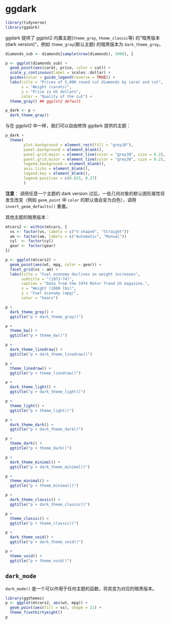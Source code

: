 

# ggdark  

```r
library(tidyverse)
library(ggdark)
```


ggdark 提供了 ggplot2 内置主题(`theme_gray`, `theme_classic`等) 的”暗黑版本(dark version)“，例如 `theme_gray`(默认主题) 的暗黑版本为 `dark_theme_gray`。  

```r
diamonds_sub <- diamonds[sample(nrow(diamonds), 5000), ]

p <- ggplot(diamonds_sub) + 
  geom_point(aes(carat, price, color = cut)) + 
  scale_y_continuous(label = scales::dollar) +
  guides(color = guide_legend(reverse = TRUE)) +
  labs(title = "Prices of 5,000 round cut diamonds by carat and cut",
       x = "Weight (carats)",
       y = "Price in US dollars",
       color = "Quality of the cut") + 
  theme_gray() ## ggplot2 default

p_dark <- p + 
  dark_theme_gray()  
```



与在 ggplot2 中一样，我们可以自由修饰 ggdark 提供的主题：  

```r
p_dark + 
  theme(
        plot.background = element_rect(fill = "grey10"),
        panel.background = element_blank(),
        panel.grid.major = element_line(color = "grey30", size = 0.2),
        panel.grid.minor = element_line(color = "grey30", size = 0.2),
        legend.background = element_blank(),
        axis.ticks = element_blank(),
        legend.key = element_blank(),
        legend.position = c(0.815, 0.27)
        )
```


**注意**： 调用任意一个主题的 dark version 过后，一些几何对象的默认图形属性将发生改变（例如 `geom_point` 中 `color` 的默认值会变为白色），调用 `invert_geom_defaults()` 重置。  



其他主题的暗黑版本：  

```r
mtcars2 <- within(mtcars, {
  vs <- factor(vs, labels = c("V-shaped", "Straight"))
  am <- factor(am, labels = c("Automatic", "Manual"))
  cyl  <- factor(cyl)
  gear <- factor(gear)
})

p <- ggplot(mtcars2) +
  geom_point(aes(wt, mpg, color = gear)) +
  facet_grid(vs ~ am) +
  labs(title = "Fuel economy declines as weight increases",
       subtitle = "(1973-74)",
       caption = "Data from the 1974 Motor Trend US magazine.",
       x = "Weight (1000 lbs)",
       y = "Fuel economy (mpg)",
       color = "Gears")  

```


```r
p + 
  dark_theme_grey() + 
  ggtitle("p + dark_theme_gray()")

p + 
  theme_bw() + 
  ggtitle("p + theme_bw()")
```

```r
p + 
  dark_theme_linedraw() + 
  ggtitle("p + dark_theme_linedraw()")

p + 
  theme_linedraw() + 
  ggtitle("p + theme_liendraw()")
```


```r
p + 
  dark_theme_light() + 
  ggtitle("p + dark_theme_light()")

p + 
  theme_light() + 
  ggtitle("p + theme_light()")
```




```r
p + 
  dark_theme_dark() + 
  ggtitle("p + dark_theme_dark()")

p + 
  theme_dark() + 
  ggtitle("p + theme_dark()")
```

```r
p + 
  dark_theme_minimal() + 
  ggtitle("p + dark_theme_minimal()")

p + 
  theme_minimal() + 
  ggtitle("p + theme_minimal()")
```

```r
p + 
  dark_theme_classic() + 
  ggtitle("p + dark_theme_classic()")

p + 
  theme_classic() + 
  ggtitle("p + theme_classic()")
```

```r
p + 
  dark_theme_void() + 
  ggtitle("p + dark_theme_void()")

p + 
  theme_void() + 
  ggtitle("p + theme_void()")
```



## `dark_mode`  

`dark_mode()` 是一个可以作用于任何主题的函数，将其变为对应的暗黑版本。

```r
library(ggthemes)
p <- ggplot(mtcars2, aes(wt, mpg)) + 
  geom_point(aes(fill = vs), shape = 21) + 
  theme_fivethirtyeight()
p 
```



































